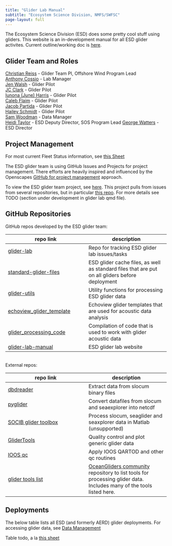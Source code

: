 ```yaml
---
title: "Glider Lab Manual"
subtitle: "Ecosystem Science Division, NMFS/SWFSC"
page-layout: full
---
```


The Ecosystem Science Division (ESD) does some pretty cool stuff using gliders. This website is an in-development manual for all ESD glider activites. Current outline/working doc is [here](https://docs.google.com/document/d/1F1nxoBkeEcXmXGOOioQHqD6A_KIdJmDsg9P_Nfe5Y-o/edit?usp=sharing).

## Glider Team and Roles

[Christian Reiss](mailto:christian.reiss@noaa.gov) - Glider Team PI, Offshore Wind Program Lead \
[Anthony Cossio](mailto:anthony.cossio@noaa.gov) - Lab Manager \
[Jen Walsh](mailto:jen.walsh@noaa.gov) - Glider Pilot \
[JC Clark](mailto:jason.c.clark@noaa.gov) - Glider Pilot \
[Iunona (June) Harris](mailto:iunona.harris@noaa.gov) - Glider Pilot \
[Caleb Flaim](mailto:caleb.flaim@noaa.gov)  - Glider Pilot \
[Jacob Partida](mailto:jacob.partida@noaa.gov) - Glider Pilot \
[Hailey Schmidt](mailto:hailey.schmidt@noaa.gov) - Glider Pilot \
[Sam Woodman](mailto:sam.woodman@noaa.gov) - Data Manager \
[Heidi Taylor](mailto:heidi.taylor@noaa.gov) - ESD Deputy Director, SOS Program Lead
[George Watters](mailto:george.watters@noaa.gov) - ESD Director

## Project Management

For most current Fleet Status information, see [this Sheet](https://docs.google.com/spreadsheets/d/1tB3QNKYx8qOYYS9QZotekBAx0y-_n2d-EZPjFFdYNuU/edit?usp=sharing)

The ESD glider team is using GitHub Issues and Projects for project management. There efforts are heavily inspired and influenced by the Openscapes [GitHub for project management](https://openscapes.github.io/series/core-lessons/github/github-issues.html)
approach. 

To view the ESD glider team project, see [here](https://github.com/orgs/us-amlr/projects/1). This project pulls from issues from several repositories, but in particular [this repo](https://github.com/us-amlr/glider-lab). For more details see TODO (section under development in glider lab qmd file). 

## GitHub Repositories

GitHub repos developed by the ESD glider team:

repo link | description
--- | ---
[glider-lab](https://github.com/us-amlr/glider-lab) | Repo for tracking ESD glider lab issues/tasks
[standard-glider-files](https://github.com/us-amlr/standard-glider-files) | ESD glider cache files, as well as standard files that are put on all gliders before deployment
[glider-utils](https://github.com/SWFSC/glider-utils) | Utility functions for processing ESD glider data
[echoview_glider_template](https://github.com/us-amlr/echoview_glider_template) | Echoview glider templates that are used for acoustic data analysis 
[glider_processing_code](https://github.com/us-amlr/glider_processing_code) | Compilation of code that is used to work with glider acoustic data 
[glider-lab-manual](https://github.com/SWFSC/glider-lab-manual) | ESD glider lab website

<br />
External repos:

repo link | description
--- | ---
[dbdreader](https://github.com/smerckel/dbdreader) | Extract data from slocum binary files
[pyglider](https://github.com/c-proof/pyglider) | Convert datafiles from slocum and seaexplorer into netcdf
[SOCIB glider toolbox](https://github.com/socib/glider_toolbox) | Process slocum, seaglider and seaxplorer data in Matlab (unsupported)
[GliderTools](https://github.com/GliderToolsCommunity/GliderTools) | Quality control and plot generic glider data 
[IOOS qc](https://github.com/ioos/ioos_qc) | Apply IOOS QARTOD and other qc routines 
[glider tools list](https://github.com/OceanGlidersCommunity/glider-tools-list) | [OceanGliders community](https://github.com/OceanGlidersCommunity) repository to list tools for processing glider data. Includes many of the tools listed here.


## Deployments

The below table lists all ESD (and formerly AERD) glider deployments. For accessing glider data, see [Data Management](content/data-management.qmd)

Table todo, a la [this sheet](https://docs.google.com/spreadsheets/d/1tSIi44OTEUQXPJwwiy1emhdIyRs9Vt8iT5IlJBMrPLA/edit?usp=sharing)

